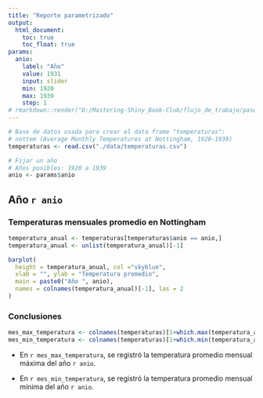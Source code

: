 ```yaml
---
title: "Reporte parametrizado"
output: 
  html_document:
    toc: true
    toc_float: true
params: 
  anio: 
    label: "Año"
    value: 1931
    input: slider
    min: 1920
    max: 1939
    step: 1
# rmarkdown::render("D:/Mastering-Shiny_Book-Club/flujo_de_trabajo/paso-4_app_final/reporte.Rmd", params = "ask")
---
```


```r
# Base de datos usada para crear el data frame "temperaturas":
# nottem (Average Monthly Temperatures at Nottingham, 1920-1939)
temperaturas <- read.csv("./data/temperaturas.csv")  
```

```r
# Fijar un año
# Años posibles: 1920 a 1939
anio <- params$anio   
```

## Año `r anio`  

### Temperaturas mensuales promedio en Nottingham

```r
temperatura_anual <- temperaturas[temperaturas$anio == anio,]
temperatura_anual <- unlist(temperatura_anual)[-1]

barplot(
  height = temperatura_anual, col ="skyblue",
  xlab = "", ylab = "Temperatura promedio",
  main = paste0("Año ", anio),
  names = colnames(temperatura_anual)[-1], las = 2
)
```

### Conclusiones

```r
mes_max_temperatura <- colnames(temperaturas)[1+which.max(temperatura_anual)]
mes_min_temperatura <- colnames(temperaturas)[1+which.min(temperatura_anual)]
```

- En `r mes_max_temperatura`, se registró la temperatura promedio mensual máxima
del año `r anio`.

- En `r mes_min_temperatura`, se registró la temperatura promedio mensual mínima
del año `r anio`.
